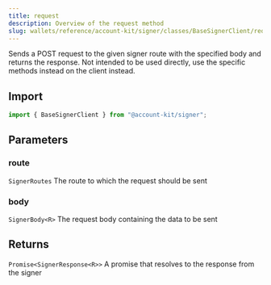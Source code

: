 ```yaml
---
title: request
description: Overview of the request method
slug: wallets/reference/account-kit/signer/classes/BaseSignerClient/request
---
```




Sends a POST request to the given signer route with the specified body and returns the response.
Not intended to be used directly, use the specific methods instead on the client instead.

## Import

```ts
import { BaseSignerClient } from "@account-kit/signer";
```

## Parameters

### route

`SignerRoutes`
The route to which the request should be sent

### body

`SignerBody<R>`
The request body containing the data to be sent

## Returns

`Promise<SignerResponse<R>>`
A promise that resolves to the response from the signer
